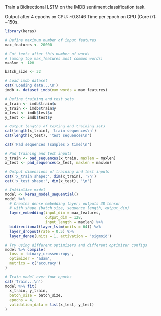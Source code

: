 Train a Bidirectional LSTM on the IMDB sentiment classification task.

Output after 4 epochs on CPU: ~0.8146
Time per epoch on CPU (Core i7): ~150s.

```r
library(keras)

# Define maximum number of input features
max_features <- 20000

# Cut texts after this number of words
# (among top max_features most common words)
maxlen <- 100

batch_size <- 32

# Load imdb dataset 
cat('Loading data...\n')
imdb <- dataset_imdb(num_words = max_features)

# Define training and test sets
x_train <- imdb$train$x
y_train <- imdb$train$y
x_test <- imdb$test$x
y_test <- imdb$test$y

# Output lengths of testing and training sets
cat(length(x_train), 'train sequences\n')
cat(length(x_test), 'test sequences\n')

cat('Pad sequences (samples x time)\n')

# Pad training and test inputs
x_train <- pad_sequences(x_train, maxlen = maxlen)
x_test <- pad_sequences(x_test, maxlen = maxlen)

# Output dimensions of training and test inputs
cat('x_train shape:', dim(x_train), '\n')
cat('x_test shape:', dim(x_test), '\n')

# Initialize model
model <- keras_model_sequential()
model %>%
  # Creates dense embedding layer; outputs 3D tensor
  # with shape (batch_size, sequence_length, output_dim)
  layer_embedding(input_dim = max_features, 
                  output_dim = 128, 
                  input_length = maxlen) %>% 
  bidirectional(layer_lstm(units = 64)) %>%
  layer_dropout(rate = 0.5) %>% 
  layer_dense(units = 1, activation = 'sigmoid')

# Try using different optimizers and different optimizer configs
model %>% compile(
  loss = 'binary_crossentropy',
  optimizer = 'adam',
  metrics = c('accuracy')
)

# Train model over four epochs
cat('Train...\n')
model %>% fit(
  x_train, y_train,
  batch_size = batch_size,
  epochs = 4,
  validation_data = list(x_test, y_test)
)
```

